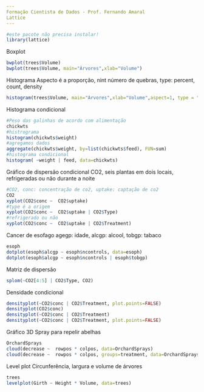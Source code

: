 ```yaml
---
Formação Cientista de Dados - Prof. Fernando Amaral
Lattice
---
```


```r
#este pacote não precisa instalar!
library(lattice)
```
Boxplot
```r
bwplot(trees$Volume)
bwplot(trees$Volume, main="Árvores",xlab="Volume")
```
Histograma
Aspecto é a proporção, nint número de quebras, type: percent, count, density
```r
histogram(trees$Volume, main="Árvores",xlab="Volume",aspect=1, type = "percent", nint=5 )
```
Histograma condicional
```r
#Peso das galinhas de acordo com alimentação
chickwts
#histrograma
histogram(chickwts$weight)
#agregamos dados
aggregate(chickwts$weight, by=list(chickwts$feed), FUN=sum)
#histograma condicional
histogram( ~weight | feed, data=chickwts)
```
Gráfico de dispersão condicional
CO2, seis plantas em dois locais, refrigeradas ou não durante a noite
```r
#CO2, conc: concentração de co2, uptake: captação de co2
CO2
xyplot(CO2$conc ~  CO2$uptake)
#type é a origem 
xyplot(CO2$conc ~  CO2$uptake | CO2$Type)
#refrigerado ou não
xyplot(CO2$conc ~  CO2$uptake | CO2$Treatment)
```
Cancer de esofago
agegp: idade, alcgp: alcool, tobgp: tabaco
```r
esoph
dotplot(esoph$alcgp ~ esoph$ncontrols, data=esoph)
dotplot(esoph$alcgp ~ esoph$ncontrols | esoph$tobgp)
```
Matriz de dispersão
```r
splom(~CO2[4:5] | CO2$Type, CO2)
```
Densidade condicional
```r
densityplot(~CO2$conc | CO2$Treatment, plot.points=FALSE)
densityplot(CO2$conc)
densityplot(~CO2$conc | CO2$Treatment)
densityplot(~CO2$conc | CO2$Treatment, plot.points=FALSE)
```
Gráfico 3D
Spray para repelir abelhas
```r
OrchardSprays
cloud(decrease ~  rowpos * colpos, data=OrchardSprays)
cloud(decrease ~  rowpos * colpos, groups=treatment, data=OrchardSprays)
```
Level plot
Circunferência, largura e volume de árvores
```r
trees
levelplot(Girth ~ Height * Volume, data=trees)
```

